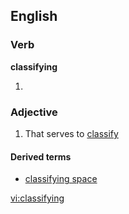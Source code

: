 ==English==

===Verb===
'''classifying'''

# {{present participle of|[[classify]]}}

===Adjective===
{{en-adj}}

# That serves to [[classify]]

====Derived terms====
*[[classifying space]]

[[vi:classifying]]
